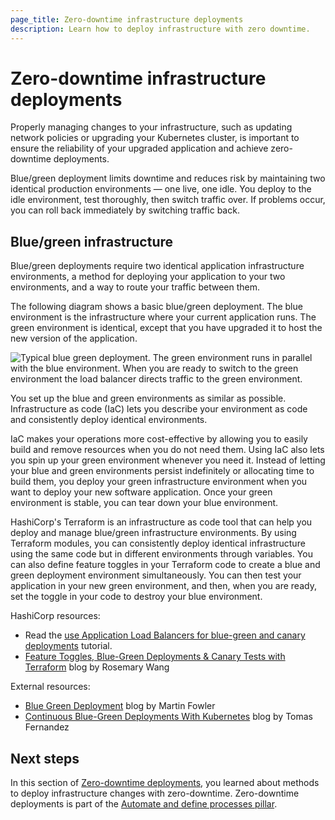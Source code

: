 ```yaml
---
page_title: Zero-downtime infrastructure deployments
description: Learn how to deploy infrastructure with zero downtime.
---
```


# Zero-downtime infrastructure deployments

Properly managing changes to your infrastructure, such as updating network policies or upgrading your Kubernetes cluster, is important to ensure the reliability of your upgraded application and achieve zero-downtime deployments. 

Blue/green deployment limits downtime and reduces risk by maintaining two identical production environments — one live, one idle. You deploy to the idle environment, test thoroughly, then switch traffic over. If problems occur, you can roll back immediately by switching traffic back. 

## Blue/green infrastructure

Blue/green deployments require two identical application infrastructure environments, a method for deploying your application to your two environments, and a way to route your traffic between them.

The following diagram shows a basic blue/green deployment. The blue environment is the infrastructure where your current application runs. The green environment is identical, except that you have upgraded it to host the new version of the application.

![Typical blue green deployment. The green environment runs in parallel with the blue environment. When you are ready to switch to the green environment the load balancer directs traffic to the green environment.](/img/docs/well-architected/blue-green-canary-tests-deployments/blue-green-deployment.png)

You set up the blue and green environments as similar as possible. Infrastructure as code (IaC) lets you describe your environment as code and consistently deploy identical environments.

IaC makes your operations more cost-effective by allowing you to easily build and remove resources when you do not need them. Using IaC also lets you spin up your green environment whenever you need it. Instead of letting your blue and green environments persist indefinitely or allocating time to build them, you
deploy your green infrastructure environment when you want to deploy your new software application. Once your green environment is stable, you can tear down your blue environment. 

HashiCorp's Terraform is an infrastructure as code tool that can help you deploy and manage blue/green infrastructure environments. By using Terraform modules, you can consistently deploy identical infrastructure using the same code but in different environments through variables. You can also define feature toggles in your Terraform code to create a blue and green deployment environment simultaneously. You can then test your application in your new green environment, and then, when you are ready, set the toggle in your code to destroy your blue environment. 

HashiCorp resources:

- Read the [use Application Load Balancers for blue-green and canary deployments](/terraform/tutorials/aws/blue-green-canary-tests-deployments) tutorial.
- [Feature Toggles, Blue-Green Deployments & Canary Tests with Terraform](https://www.hashicorp.com/blog/terraform-feature-toggles-blue-green-deployments-canary-test) blog by Rosemary Wang

External resources:

- [Blue Green Deployment](https://martinfowler.com/bliki/BlueGreenDeployment.html) blog by Martin Fowler 
- [Continuous Blue-Green Deployments With Kubernetes](https://semaphoreci.com/blog/continuous-blue-green-deployments-with-kubernetes) blog by Tomas Fernandez

## Next steps

In this section of [Zero-downtime deployments](/well-architected-framework/automate-and-define-processes/develop-and-deploy/zero-downtime-deployments), you learned about methods to deploy infrastructure changes with zero-downtime. Zero-downtime deployments is part of the [Automate and define processes pillar](/well-architected-framework/automate-and-define-processes).